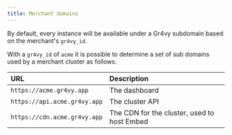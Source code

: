 ```yaml
---
title: Merchant domains
---
```


By default, every instance will be available under a Gr4vy subdomain based on
the merchant's `gr4vy_id`.

With a `gr4vy_id` of `acme` it is possible to determine a set of sub
domains used by a merchant cluster as follows.

| URL                               | Description                                 |
| :-------------------------------- | :------------------------------------------ |
| `https://acme.gr4vy.app`          | The dashboard                               |
| `https://api.acme.gr4vy.app`      | The cluster API                             |
| `https://cdn.acme.gr4vy.app`      | The CDN for the cluster, used to host Embed |
